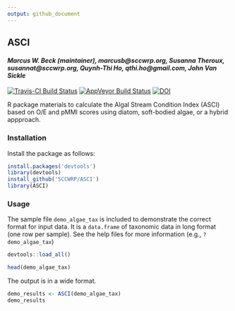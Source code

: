 ```yaml
---
output: github_document
---
```


## ASCI

#### *Marcus W. Beck (maintainer), marcusb@sccwrp.org, Susanna Theroux, susannat@sccwrp.org, Quynh-Thi Ho, qthi.ho@gmail.com, John Van Sickle*

[![Travis-CI Build Status](https://travis-ci.org/SCCWRP/ASCI.svg?branch=master)](https://travis-ci.org/SCCWRP/ASCI)
[![AppVeyor Build Status](https://ci.appveyor.com/api/projects/status/github/SCCWRP/ASCI?branch=master&svg=true)](https://ci.appveyor.com/project/SCCWRP/ASCI)
[![DOI](https://zenodo.org/badge/106055957.svg)](https://zenodo.org/badge/latestdoi/106055957)

R package materials to calculate the Algal Stream Condition Index (ASCI) based on O/E and pMMI scores using diatom, soft-bodied algae, or a hybrid appproach.

### Installation

Install the package as follows:

```r
install.packages('devtools')
library(devtools)
install_github('SCCWRP/ASCI')
library(ASCI)
```

### Usage

The sample file `demo_algae_tax` is included to demonstrate the correct format for input data. It is a `data.frame` of taxonomic data in long format (one row per sample). See the help files for more information (e.g., `?demo_algae_tax`)

```r
devtools::load_all()
```
```r
head(demo_algae_tax)
```

The output is in a wide format.
```r
demo_results <- ASCI(demo_algae_tax)
demo_results
```




